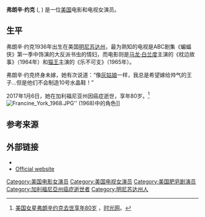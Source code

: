 {{Infobox person
| name         = 弗朗辛·约克<br>Francine York
| image        = Francine York Batman 1966.JPG
| image_size   =
| caption      = 弗朗辛·约克
| birth_name   = Francine Yerich
| birth_date   = {{Birth date|1936|8|26|mf=y}} 
| birth_place  = {{USA}}[[明尼蘇達州|明尼蘇達州]]{{link-en|奧羅拉 (明尼蘇達州)|Aurora, Minnesota|奧羅拉}}
| death_date   =  {{death date and age|2017|01|06|1936|8|26|mf=y}} 
| death_place = {{USA}}[[加州|加州]][[洛杉磯|洛杉磯]]
| death_cause   = [[癌症|癌症]]
| occupation   = 女演员
| years_active = 1961–2014
| website      = {{URL|http://www.francineyork.net}}}}

'''弗朗辛·约克''' ({{lang-en|Francine York}}, {{bd|1936年|8月26日|2017年|1月6日|catIdx=York}}) 是一位[[美国|美国]]电影和电视女演员。

==生平==
弗朗辛·约克1936年出生在美国[[明尼苏达州|明尼苏达州]]，最为熟知的电视是ABC剧集《蝙蝠侠》第一季中饰演的大反派书虫的情妇，而电影则是[[马龙·白兰度|马龙·白兰度]]主演的《枕边故事》（1964年）和[[猫王|猫王]]主演的《乐不可支》（1965年）。

弗朗辛·约克终身未嫁，她有次说道：“像[[灰姑娘|灰姑娘]]一样，我总是希望嫁给帅气的王子...但是他们不会制造10号水晶鞋！”

2017年1月6日，她在加利福尼亚州因癌症逝世，享年80岁。<ref>[http://news.mtime.com/2017/01/07/1565187.html 美国女星弗朗辛约克去世享年80岁] {{Wayback|url=http://news.mtime.com/2017/01/07/1565187.html |date=20170109190051 }}，[[时光网|时光网]]。</ref>
[[File:Francine_York_1968.JPG|thumb]]'' (1968)中的角色]]

==参考来源==
{{Reflist}}

==外部链接==
{{Commons category}}
*{{IMDb name|id=0948696}}
*[http://www.francineyork.net Official website] {{Wayback|url=http://www.francineyork.net/ |date=20200223122420 }}

{{DEFAULTSORT:York, Francine}}

[[Category:美国电影女演员|Category:美国电影女演员]]
[[Category:美国电视女演员|Category:美国电视女演员]]
[[Category:美国肥皂剧演员|Category:美国肥皂剧演员]]
[[Category:加利福尼亞州癌症逝世者|Category:加利福尼亞州癌症逝世者]]
[[Category:明尼苏达州人|Category:明尼苏达州人]]